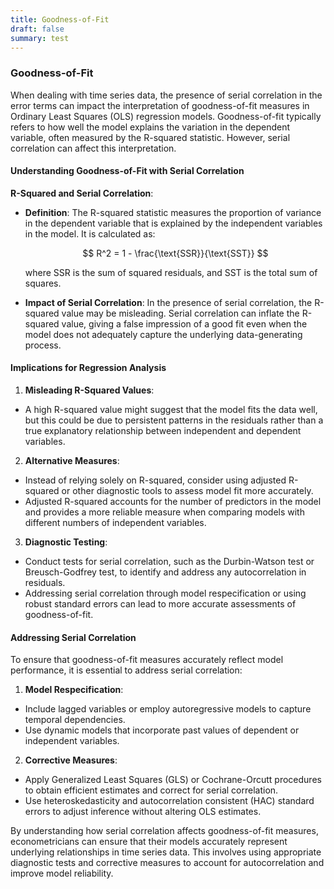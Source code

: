 ```yaml
---
title: Goodness-of-Fit
draft: false
summary: test
---
```



<TOCInline toc={props.toc} asDisclosure />

### **Goodness-of-Fit**

When dealing with time series data, the presence of serial correlation in the error terms can impact the interpretation of goodness-of-fit measures in Ordinary Least Squares (OLS) regression models. Goodness-of-fit typically refers to how well the model explains the variation in the dependent variable, often measured by the R-squared statistic. However, serial correlation can affect this interpretation.

#### **Understanding Goodness-of-Fit with Serial Correlation**

**R-Squared and Serial Correlation**:

- **Definition**: The R-squared statistic measures the proportion of variance in the dependent variable that is explained by the independent variables in the model. It is calculated as:

  $$
  R^2 = 1 - \frac{\text{SSR}}{\text{SST}}
  $$

  where SSR is the sum of squared residuals, and SST is the total sum of squares.

- **Impact of Serial Correlation**: In the presence of serial correlation, the R-squared value may be misleading. Serial correlation can inflate the R-squared value, giving a false impression of a good fit even when the model does not adequately capture the underlying data-generating process.

#### **Implications for Regression Analysis**

1. **Misleading R-Squared Values**:

- A high R-squared value might suggest that the model fits the data well, but this could be due to persistent patterns in the residuals rather than a true explanatory relationship between independent and dependent variables.

2. **Alternative Measures**:

- Instead of relying solely on R-squared, consider using adjusted R-squared or other diagnostic tools to assess model fit more accurately.
- Adjusted R-squared accounts for the number of predictors in the model and provides a more reliable measure when comparing models with different numbers of independent variables.

3. **Diagnostic Testing**:

- Conduct tests for serial correlation, such as the Durbin-Watson test or Breusch-Godfrey test, to identify and address any autocorrelation in residuals.
- Addressing serial correlation through model respecification or using robust standard errors can lead to more accurate assessments of goodness-of-fit.

#### **Addressing Serial Correlation**

To ensure that goodness-of-fit measures accurately reflect model performance, it is essential to address serial correlation:

1. **Model Respecification**:

- Include lagged variables or employ autoregressive models to capture temporal dependencies.
- Use dynamic models that incorporate past values of dependent or independent variables.

2. **Corrective Measures**:

- Apply Generalized Least Squares (GLS) or Cochrane-Orcutt procedures to obtain efficient estimates and correct for serial correlation.
- Use heteroskedasticity and autocorrelation consistent (HAC) standard errors to adjust inference without altering OLS estimates.

By understanding how serial correlation affects goodness-of-fit measures, econometricians can ensure that their models accurately represent underlying relationships in time series data. This involves using appropriate diagnostic tests and corrective measures to account for autocorrelation and improve model reliability.
